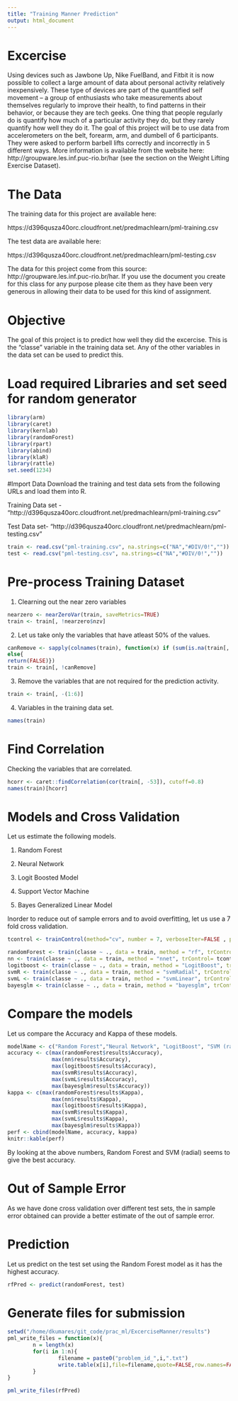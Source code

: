 ```yaml
---
title: "Training Manner Prediction"
output: html_document
---
```


# Excercise
Using devices such as Jawbone Up, Nike FuelBand, and Fitbit it is now possible to collect a large amount of data about personal activity relatively inexpensively. 
These type of devices are part of the quantified self movement – a group of enthusiasts who take measurements about themselves regularly to improve their health, 
to find patterns in their behavior, or because they are tech geeks. One thing that people regularly do is quantify how much of a particular activity they do, 
but they rarely quantify how well they do it. The goal of this project will be to use data from accelerometers on the belt, forearm, arm, and dumbell of 6 participants. 
They were asked to perform barbell lifts correctly and incorrectly in 5 different ways. More information is available from the website here: http://groupware.les.inf.puc-rio.br/har (see the section on the Weight Lifting Exercise Dataset). 

# The Data
The training data for this project are available here: 

https://d396qusza40orc.cloudfront.net/predmachlearn/pml-training.csv

The test data are available here: 

https://d396qusza40orc.cloudfront.net/predmachlearn/pml-testing.csv

The data for this project come from this source: http://groupware.les.inf.puc-rio.br/har. 
If you use the document you create for this class for any purpose please cite them as they have been very generous in allowing their data to be used for this kind of assignment. 

# Objective
The goal of this project is to predict how well they did the excercise. This is the "classe" variable in the training data set. Any of the other variables in the data set can be used to predict this.

# Load required Libraries and set seed for random generator
```r
library(arm)
library(caret)
library(kernlab)
library(randomForest)
library(rpart)
library(abind)
library(klaR)
library(rattle)
set.seed(1234)
```

#Import Data
Download the training and test data sets from the following URLs and load them into R.

Training Data set - "http://d396qusza40orc.cloudfront.net/predmachlearn/pml-training.csv"

Test Data set- "http://d396qusza40orc.cloudfront.net/predmachlearn/pml-testing.csv"

```r
train <- read.csv("pml-training.csv", na.strings=c("NA","#DIV/0!",""))
test <- read.csv("pml-testing.csv", na.strings=c("NA","#DIV/0!",""))
```

# Pre-process Training Dataset
1. Clearning out the near zero variables
```r
nearzero <- nearZeroVar(train, saveMetrics=TRUE)
train <- train[, !nearzero$nzv]
```

2. Let us take only the variables that have atleast 50% of the values.
```r
canRemove <- sapply(colnames(train), function(x) if (sum(is.na(train[, x]))>0.50*nrow(train)) {return (TRUE)}
else{
return(FALSE)})
train <- train[, !canRemove]
```

3. Remove the variables that are not required for the prediction activity.
```r
train <- train[, -(1:6)]
```

4. Variables in the training data set.
```r
names(train)
```

# Find Correlation
Checking the variables that are correlated.
```r
hcorr <- caret::findCorrelation(cor(train[, -53]), cutoff=0.8)
names(train)[hcorr]
```

# Models and Cross Validation
Let us estimate the following models.

1. Random Forest

2. Neural Network

3. Logit Boosted Model

4. Support Vector Machine

5. Bayes Generalized Linear Model

Inorder to reduce out of sample errors and to avoid overfitting, let us use a 7 fold cross validation.

```r
tcontrol <- trainControl(method="cv", number = 7, verboseIter=FALSE , preProcOptions="pca", allowParallel=TRUE)

randomForest <- train(classe ~ ., data = train, method = "rf", trControl= tcontrol)
nn <- train(classe ~ ., data = train, method = "nnet", trControl= tcontrol, verbose=FALSE)
logitboost <- train(classe ~ ., data = train, method = "LogitBoost", trControl= tcontrol)
svmR <- train(classe ~ ., data = train, method = "svmRadial", trControl= tcontrol)
svmL <- train(classe ~ ., data = train, method = "svmLinear", trControl= tcontrol)
bayesglm <- train(classe ~ ., data = train, method = "bayesglm", trControl= tcontrol)
```

# Compare the models
Let us compare the Accuracy and Kappa of these models.

```r
modelName <- c("Random Forest","Neural Network", "LogitBoost", "SVM (radial)", "SVM (linear)", "Bayes GLM")
accuracy <- c(max(randomForest$results$Accuracy),
              max(nn$results$Accuracy),
              max(logitboost$results$Accuracy),
              max(svmR$results$Accuracy),
              max(svmL$results$Accuracy),
              max(bayesglm$results$Accuracy))
kappa <- c(max(randomForest$results$Kappa),
              max(nn$results$Kappa),
              max(logitboost$results$Kappa),
              max(svmR$results$Kappa),
              max(svmL$results$Kappa),
              max(bayesglm$results$Kappa))
perf <- cbind(modelName, accuracy, kappa)
knitr::kable(perf)
```

By looking at the above numbers, Random Forest and SVM (radial) seems to give the best accuracy.

# Out of Sample Error
As we have done cross validation over different test sets, the in sample error obtained can provide a better estimate of the out of sample error.

# Prediction
Let us predict on the test set using the Random Forest model as it has the highest accuracy.

```r
rfPred <- predict(randomForest, test)
```

# Generate files for submission
```r
setwd("/home/dkumares/git_code/prac_ml/ExcerciseManner/results")
pml_write_files = function(x){
        n = length(x)
        for(i in 1:n){
                filename = paste0("problem_id_",i,".txt")
                write.table(x[i],file=filename,quote=FALSE,row.names=FALSE,col.names=FALSE)
        }
}

pml_write_files(rfPred)
```
